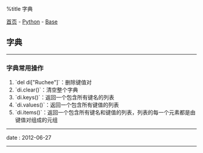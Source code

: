 %title 字典

[[../../../index|首页]] - [[../index|Python]] - [[index|Base]]
==字典==
----
===字典常用操作===

# `del di["Ruchee"]`：删除键值对
# `di.clear()`：清空整个字典
# `di.keys()`：返回一个包含所有键名的列表
# `di.values()`：返回一个包含所有键值的列表
# `di.items()`：返回一个包含所有键名和键值的列表，列表的每一个元素都是由键值对组成的元组
----
<red>date</red> : 2012-06-27
----
